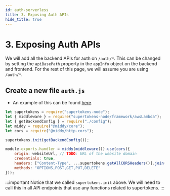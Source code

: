 ```yaml
---
id: auth-serverless
title: 3. Exposing Auth APIs
hide_title: true
---
```


<!-- COPY DOCS -->
<!-- ./thirdpartyemailpassword/serverless/with-aws-lambda/auth-serverless.mdx -->

# 3. Exposing Auth APIs

We will add all the backend APIs for auth on `/auth/*`. This can be changed by setting the `apiBasePath` property in the `appInfo` object on the backend and frontend. For the rest of this page, we will assume you are using `/auth/*`.

## Create a new file `auth.js`
- An example of this can be found [here](https://github.com/supertokens/supertokens-auth-react/blob/master/examples/with-aws-lambda/backend/auth.js).

```jsx title="auth.js"
let supertokens = require("supertokens-node");
let { middleware } = require("supertokens-node/framework/awsLambda");
let { getBackendConfig } = require("./config");
let middy = require("@middy/core");
let cors = require("@middy/http-cors");

supertokens.init(getBackendConfig());

module.exports.handler = middy(middleware()).use(cors({
    origin: websiteUrl, // TODO: URL of the website domain
    credentials: true,
    headers: ["Content-Type", ...supertokens.getAllCORSHeaders()].join(", "),
    methods: "OPTIONS,POST,GET,PUT,DELETE"
}));
```

:::important
Notice that we called `supertokens.init` above. We will need to call this in all API endpoints that use any functions related to supertokens.
:::